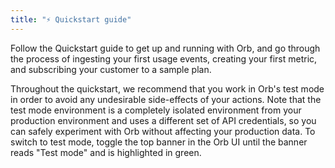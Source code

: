 ```yaml
---
title: "⚡️ Quickstart guide"
---
```


Follow the Quickstart guide to get up and running with Orb, and go through the process of ingesting your first usage events, creating your first metric, and subscribing your customer to a sample plan.

Throughout the quickstart, we recommend that you work in Orb's test mode in order to avoid any undesirable side-effects of your actions. Note that the test mode environment is a completely isolated environment from your production environment and uses a different set of API credentials, so you can safely experiment with Orb without affecting your production data. To switch to test mode, toggle the top banner in the Orb UI until the banner reads "Test mode" and is highlighted in green.